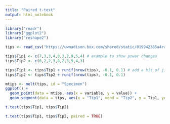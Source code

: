 ```yaml
---
title: "Paired t-test"
output: html_notebook
---
```


```R
library("readr")
library("ggplot2")
library("reshape2")
```

```r
tips <- read_csv("https://uwmadison.box.com/shared/static/019942385a4ratngqqja280u68apdbvh.txt")

tips$Tip1 <- c(7,3,3,4,8,3,2,9,5,4) # example to show power changes
tips$Tip2 <- c(6,2,2,3,8,2,3,9,4,3)
```

```r
tips$Tip1 <- tips$Tip1 + runif(nrow(tips), -0.1, 0.1) # add a bit of jitter
tips$Tip2 <- tips$Tip2 + runif(nrow(tips), -0.1, 0.1)

mtips <- melt(tips, id = "Specimen")
ggplot() +
  geom_point(data = mtips, aes(x = variable, y = value)) +
  geom_segment(data = tips, aes(x = "Tip1", xend = "Tip2", y = Tip1, yend = Tip2, col = Tip1 > Tip2))
```

```r
t.test(tips$Tip1, tips$Tip2)
```

```r
t.test(tips$Tip1, tips$Tip2, paired = TRUE)
```